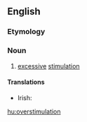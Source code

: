 ==English==

===Etymology===
{{prefix|over|stimulation}}

===Noun===
{{en-noun|-}}

# [[excessive]] [[stimulation]]

====Translations====
{{trans-top|excessive stimulation}}
* Irish: {{t|ga|róspreagthacht|f}}
{{trans-mid}}
{{trans-bottom}}

[[hu:overstimulation]]